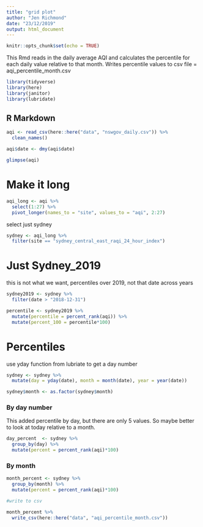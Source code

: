 ```yaml
---
title: "grid plot"
author: "Jen Richmond"
date: "23/12/2019"
output: html_document
---
```


```r
knitr::opts_chunk$set(echo = TRUE)
```

This Rmd reads in the daily average AQI and calculates the percentile for each daily value relative to that month. Writes percentile values to csv file = aqi_percentile_month.csv

```r
library(tidyverse)
library(here)
library(janitor)
library(lubridate)
```


## R Markdown

```r
aqi <- read_csv(here::here("data", "nswgov_daily.csv")) %>%
  clean_names()
```

```r
aqi$date <- dmy(aqi$date)

glimpse(aqi)
```

# Make it long
```r
aqi_long <- aqi %>%
  select(1:27) %>%
  pivot_longer(names_to = "site", values_to = "aqi", 2:27)
```

select just sydney
```r
sydney <- aqi_long %>%
  filter(site == "sydney_central_east_raqi_24_hour_index") 

```

# Just Sydney_2019

this is not what we want, percentiles over 2019, not that date across years
```r
sydney2019 <- sydney %>%
  filter(date > "2018-12-31")

percentile <- sydney2019 %>%
  mutate(percentile = percent_rank(aqi)) %>%
  mutate(percent_100 = percentile*100) 
```

# Percentiles 

use yday function from lubriate to get a day number  
```r
sydney <- sydney %>%
  mutate(day = yday(date), month = month(date), year = year(date))  

sydney$month <- as.factor(sydney$month)
```

### By day number 
This added percentile by day, but there are only 5 values. So maybe better to look at today relative to a month. 

```r
day_percent  <- sydney %>%
  group_by(day) %>%
  mutate(percent = percent_rank(aqi)*100)
```

### By month 
```r
month_percent <- sydney %>%
  group_by(month) %>%
  mutate(percent = percent_rank(aqi)*100)

#write to csv

month_percent %>%
  write_csv(here::here("data", "aqi_percentile_month.csv"))
```


